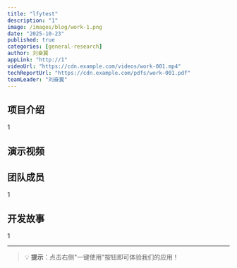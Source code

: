 ```yaml
---
title: "lfytest"
description: "1"
image: /images/blog/work-1.png
date: "2025-10-23"
published: true
categories: [general-research]
author: 刘奋翼
appLink: "http://1"
videoUrl: "https://cdn.example.com/videos/work-001.mp4"
techReportUrl: "https://cdn.example.com/pdfs/work-001.pdf"
teamLeader: "刘奋翼"
---
```


## 项目介绍

1

## 演示视频

<VideoPlayer
  src="https://cdn.example.com/videos/work-001.mp4"
  poster="/images/blog/work-1.png"
/>

## 团队成员

1

## 开发故事

1

---

> 💡 **提示**：点击右侧"一键使用"按钮即可体验我们的应用！
